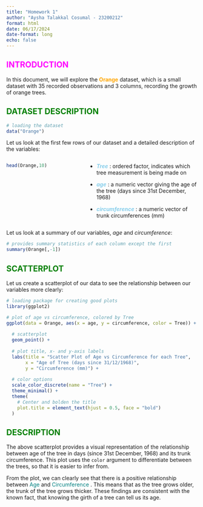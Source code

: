 ```yaml
---
title: "Homework 1"
author: "Aysha Talakkal Cosumal - 23200212"
format: html
date: 06/17/2024
date-format: long
echo: false
---
```


## <span style="color: magenta;"> __INTRODUCTION__ </span>

In this document, we will explore the <span style="color: orange;"> __Orange__ </span> dataset, which is a small dataset with 35 recorded observations and 3 columns, recording the growth of orange trees.

## <span style="color: green;"> __DATASET DESCRIPTION__ </span>

```r
# loading the dataset
data("Orange")
```

Let us look at the first few rows of our dataset and a detailed description of the variables:

:::: {.columns}

::: {.column width="40%"}

```r
head(Orange,10)
```

:::

::: {.column width="60%"}

- <span style="color: skyblue;">___Tree___ </span> : ordered factor, indicates which tree measurement is being made on

- <span style="color: skyblue;">___age___ </span> : a numeric vector giving the age of the tree (days since 31st December, 1968)

- <span style="color: skyblue;">___circumference___ </span> : a numeric vector of trunk circumferences (mm)

:::


::::

Let us look at a summary of our variables, *age* and *circumference*:

```r
# provides summary statistics of each column except the first
summary(Orange[,-1]) 
```

\newpage

## <span style="color: green;"> __SCATTERPLOT__ </span>

Let us create a scatterplot of our data to see the relationship between our variables more clearly:

```r
# loading package for creating good plots
library(ggplot2)

# plot of age vs circumference, colored by Tree
ggplot(data = Orange, aes(x = age, y = circumference, color = Tree)) +
  
  # scatterplot
  geom_point() +
  
  # plot title, x- and y-axis labels
  labs(title = "Scatter Plot of Age vs Circumference for each Tree",
       x = "Age of Tree (days since 31/12/1968)",
       y = "Circumference (mm)") +
  
  # color options
  scale_color_discrete(name = "Tree") +
  theme_minimal() +
  theme(
    # Center and bolden the title
    plot.title = element_text(hjust = 0.5, face = "bold")
  )
```

## <span style="color: green;"> __DESCRIPTION__ </span>

The above scatterplot provides a visual representation of the relationship between age of the tree in days (since 31st December, 1968) and its trunk circumference. This plot uses the `color` argument to differentiate between the trees, so that it is easier to infer from.

From the plot, we can clearly see that there is a positive relationship between <span style="color: teal;"> Age </span> and <span style="color: teal;"> Circumference </span>. This means that as the tree grows older, the trunk of the tree grows thicker. These findings are consistent with the known fact, that knowing the girth of a tree can tell us its age.
